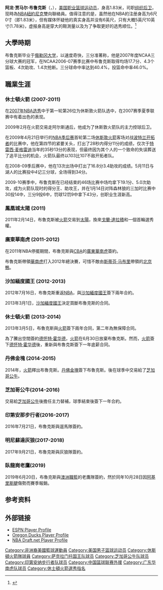 {{noteTA|G1=NBA
}}
{{Infobox NBA Player
| name = 阿龙·布鲁克斯<br/>Aaron Brooks
| image=Aaron Brooks.jpg
| position = 雙向聯絡員
| nickname = 小黑豆
| height_ft = 6
| height_in = 0
| weight_lb = 161
| league = [[NBA|NBA]]
| team = 紐約尼克
| number = 
| nationality = {{USA}}
| birth_date = {{birth date and age|1985|1|14}}
| birth_place = {{USA}}[[華盛頓州|華盛頓州]][[西雅圖|西雅圖]]
| college = [[俄勒冈大学|俄勒冈大学]]
| highschool = 西雅图本杰明弗兰克林高中
| draft_year = 2007
| draft_round = 1
| draft_pick = 26
| draft_team = [[休斯敦火箭|休斯敦火箭]]
| career_start = 2007
| career_end = 至今
| years1 = {{nbay|2007|start}}–{{nbay|2010|end}}
| team1 = [[休斯頓火箭隊|休斯頓火箭隊]]
| years2 = {{nbay|2010|end}}
| team2 = [[鳳凰城太陽|鳳凰城太陽]]
| years3 = 2011–2012
| team3 = [[廣東華南虎|廣東華南虎]](中國)
| years4 = {{nbay|2012|full=y}}
| team4 = [[薩克拉門托帝王|薩克拉門托帝王]]
| years5 = {{nbay|2012|end}}–{{nbay|2013|end}}
| team5 = [[休士頓火箭|休士頓火箭]]
| years6 = {{nbay|2013|end}}
| team6 = [[丹佛金塊|丹佛金塊]]
| years7 = {{nbay|2014|start}}–{{nbay|2015|end}}
| team7 = [[芝加哥公牛|芝加哥公牛]]
| years9 = {{nbay|2016|full=y}}
| team9 = [[印第安那步行者|印第安那步行者]]
| years10 = {{nbay|2017|full=y}}
| team10 = [[明尼苏达森林狼|明尼苏达森林狼]]
| years11 = 2019
| team11 = {{le|Illawarra Hawks}}
| cyears1 = {{nbay|2020|start}}–至今
| cteam1 = [[紐約尼克|紐約尼克]] (雙向聯絡員)
| highlights   = 
*[[NBA进步最快球员|NBA进步最快球员]] (2009)
*NBA 全明星新秀赛二年级阵容 (2009)
*美联社全美明星第三阵容 (2007)
*伍德全美明星阵容 (2007)
*NCAA 3分球大赛冠军 (2007)
*All-Pac-10 阵容 (2007)
*All-Pac-10 荣誉奖 (2005)
*Pac-10 最佳新秀阵容 (2004)
}}
'''阿龙·贾马尔·布鲁克斯'''（{{lang-en|'''Aaron Jamal Brooks'''}}，{{bd|1985年|1月14日|catIdx=B}}），[[美国|美国]][[NBA|职业篮球]][[运动员|运动员]]，身高1.83米，司职[[组织后卫|组织后卫]]，现時為[[NBA|NBA]][[紐約尼克|紐約尼克]]雙向聯絡員。值得注意的是，虽然他在NBA的注册身高为6尺0寸（即1.83米），但有媒体怀疑他的真实身高并没有6英尺，只有大概5英尺10英寸(1.78米)，虚报身高是穿大的鞋測量以及为了争取更好的选秀顺位。<ref>{{cite web |url=http://www.022net.com/2009/3-17/435943272441707.html |title=存档副本 |accessdate=2009-08-23 |deadurl=yes |archiveurl=https://web.archive.org/web/20090327173103/http://www.022net.com/2009/3-17/435943272441707.html |archivedate=2009-03-27 }}</ref>

==大學時期==
布鲁克斯毕业于[[俄勒冈大学|俄勒冈大学]]，以速度奇快，三分准著称，他是2007年度NCAA三分球大赛的冠军，在NCAA2006-07赛季比赛中布鲁克斯取得均场17.7分、4.3个篮板、4次助攻、1.4次抢断。三分球命中率达到40.4%，投篮命中率46.0%。

==職業生涯==

===休士頓火箭 (2007-2011)===
在[[2007年NBA选秀|2007年NBA选秀]]中于第一轮第26位为休斯敦火箭队选中，在2007赛季夏季联赛中有着出色的表现。

2009年2月在火箭交易走阿尔斯通后，他成为了休斯敦火箭队的主力控球后卫。

在2009年4月21日举行的[[NBA季后赛|NBA季后赛]]首轮第二场[[休斯敦火箭|休斯敦火箭]]客场对战[[波特兰开拓者|波特兰开拓者]]的比赛中，他在第四节的紧要关头，打出了28秒内得分11分的成绩，仅次于[[特雷西·麦格雷迪|特雷西·麦格雷迪]]当年的35秒13分的表现，但最终因为其个人的一个致命的失误葬送了追平比分的机会，火箭队最终以103比107不敌开拓者队。

在2008-09季后赛中，他在13次出场中打出了16.8分3.4助攻的成绩。5月11日与湖人的比赛投中4记三分球，全场得到34分。

2009-10赛季中，布鲁克斯在已经结束的46场比赛中场均拿下19.1分、5.0次助攻，成为火箭队现时的得分王、助攻王，并在1月14日对阵森林狼的三加时比赛中30投14中，三分9投6中，罚球12罚9中拿下43分，创职业生涯新高。

===鳳凰城太陽 (2011)===
2011年2月14日，布魯克斯被[[火箭|火箭]]交易到[[太陽|太陽]]，換來[[戈蘭·達拉積|戈蘭·達拉積]]和一個首輪選秀權。

===廣東華南虎 (2011-2012)===
在2011年NBA停擺期間，布魯克斯與[[CBA|CBA]]的[[廣東華南虎|廣東華南虎]]簽約。

布魯克斯帶領[[華南虎|華南虎]]打入2012年總決賽，可惜不敵由[[斯蒂芬·马布里|斯蒂芬·马布里]]帶領的[[北京鴨|北京鴨]]。

===沙加緬度國王 (2012-2013)===
2012年7月16日，布魯克斯重返[[NBA|NBA]]，與[[沙加緬度國王|沙加緬度國王]]簽下兩年合約。

2013年3月1日，[[沙加緬度國王|沙加緬度國王]]決定買斷布魯克斯的合同。

===休士頓火箭 (2013-2014)===
2013年3月5日，布魯克斯與[[火箭|火箭]]簽下兩年合同，第二年為無保障合同。

為了騰出空間簽約[[德怀特·霍华德|德怀特·霍华德]]，[[火箭|火箭]]在6月30日放棄布魯克斯。然而，[[火箭|火箭]]簽下[[德怀特·霍华德|德怀特·霍华德]]後，重新與布魯克斯簽下一年底薪合同。
===丹佛金塊 (2014-2015)===
2014年，[[火箭|火箭]]釋出布魯克斯。[[丹佛金塊|丹佛金塊]]簽下布魯克斯。後在球季中交易給了[[芝加哥公牛|芝加哥公牛]]。

===芝加哥公牛(2014-2016)===
交易給[[芝加哥公牛|芝加哥公牛]]後擔任主力替補，球季結束後簽下一年合約。

===印第安那步行者(2016-2017)===
2016年7月21日，布魯克斯與遛馬隊簽約。

=== 明尼蘇達灰狼(2017-2018) ===
2017年9月21日，布魯克斯與灰狼隊簽約。
===臥龍崗老鷹(2019)===
2019年6月20日，布魯克斯與[[澳大利亚国家男子篮球队|澳洲職籃]]的老鷹隊簽約，然於同年10月28日因[[跟腱|阿基里斯腱]]傷勢而賽季報銷。


==参考资料==
{{reflist}}

==外部链接==
*[http://sports.espn.go.com/ncb/player/profile?playerId=15304 ESPN Player Profile] {{Wayback|url=http://sports.espn.go.com/ncb/player/profile?playerId=15304 |date=20070827101704 }}
*[http://www.goducks.com/ViewArticle.dbml?SPSID=4297&SPID=235&DB_OEM_ID=500&ATCLID=22260 Oregon Ducks Player Profile] {{Wayback|url=http://www.goducks.com/ViewArticle.dbml?SPSID=4297&SPID=235&DB_OEM_ID=500&ATCLID=22260 |date=20090227184120 }}
*[http://www.nbadraft.net/admincp/profiles/aaronbrooks.html NBA Draft.net Player Profile] {{Wayback|url=http://www.nbadraft.net/admincp/profiles/aaronbrooks.html |date=20070927005542 }}

{{2007 NBA Draft}}
{{NBA进步最快球员}}

{{Authority control}}
{{DEFAULTSORT:Brooks ,Aaron}}
[[Category:非洲裔美國籃球運動員|Category:非洲裔美國籃球運動員]]
[[Category:美国男子篮球运动员|Category:美国男子篮球运动员]]
[[Category:休斯頓火箭隊球員|Category:休斯頓火箭隊球員]]
[[Category:萨克拉门托国王队球员|Category:萨克拉门托国王队球员]]
[[Category:芝加哥公牛队球员|Category:芝加哥公牛队球员]]
[[Category:印第安纳步行者队球员|Category:印第安纳步行者队球员]]
[[Category:中国篮球联赛外援|Category:中国篮球联赛外援]]
[[Category:广东华南虎队球员|Category:广东华南虎队球员]]
[[Category:休士頓火箭選秀指名|Category:休士頓火箭選秀指名]]